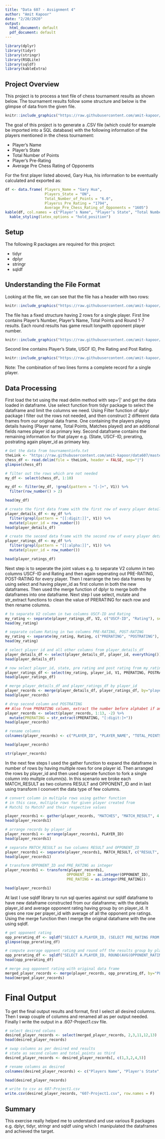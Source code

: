 ```yaml
---
title: "Data 607 - Assignment 4"
author: "Amit Kapoor"
date: "2/20/2020"
output:
  html_document: default
  pdf_document: default
---
```


```r
library(dplyr)
library(tidyr)
library(stringr)
library(RSQLite)
library(sqldf)
library(kableExtra)
```



## Project Overview

This project is to process a text file of chess tournament results as shown below. The tournament results follow some structure and below is the glimpse of data from the given file.



```r
knitr::include_graphics("https://raw.githubusercontent.com/amit-kapoor/data607/master/prj1_glimpse.png")
```



The goal of this project is to generate a .CSV file (which could for example be imported into a SQL database) with the following information of the players mentioned in the chess tournament:

* Player’s Name
* Player’s State
* Total Number of Points
* Player’s Pre-Rating
* Average Pre Chess Rating of Opponents

For the first player listed aboved, Gary Hua, his information to be eventually calculated and exported as:



```r
df <- data.frame( Players_Name = "Gary Hua", 
                  Players_State = "ON", 
                  Total_Number_of_Points = "6.0", 
                  Playerss_Pre_Rating = "1794", 
                  Average_Pre_Chess_Rating_of_Opponents = "1605")
kable(df, col.names = c("Player’s Name", "Player’s State", "Total Number of Points", "Player’s Pre-Rating", "Average Pre Chess Rating of Opponents"), escape = F) %>%
  kable_styling(latex_options = "hold_position")

```


## Setup

The following R packages are required for this project:

* tidyr
* dplyr
* stringr
* sqldf

## Understanding the File Format

Looking at the file, we can see that the file has a header with two rows:

```r
knitr::include_graphics("https://raw.githubusercontent.com/amit-kapoor/data607/master/prj1_header.png")
```


The file has a fixed structure having 2 rows for a single player. First line contains Player's Number, Player's Name, Total Points and Round 1-7 results. Each round results has game result longwith opponent player number.



```r
knitr::include_graphics("https://raw.githubusercontent.com/amit-kapoor/data607/master/prj1_rec1.png")
```


Second line contains Player's State, USCF ID, Pre Rating and Post Rating. 


```r
knitr::include_graphics("https://raw.githubusercontent.com/amit-kapoor/data607/master/prj1_rec2.png")
```

Note: The combination of two lines forms a complete record for a single player.


## Data Processing


First load the txt using the read delim method with sep=‘|’ and get the data loaded in dataframe. Use select function from tidyr package to select the dataframe and limit the columns we need. Using Filter function of dplyr package I filter out the rows not needed, and then construct 2 different data frames from our original data frame. One containing the players playing details having (Player name, Total Points, Matches played) and an additional fields names player id as primary key. Second dataframe contains the remaining information for that player e.g. (State, USCF-ID, prerating, postrating again player_id as primaey key.

```r

# Get the data from tournamentinfo.txt
theLink <- "https://raw.githubusercontent.com/amit-kapoor/data607/master/tournamentinfo.txt"
chess_df <- read.delim(file = theLink, header = FALSE, sep="|")
glimpse(chess_df)
```


```r

# filter out the rows which are not needed
my_df <- select(chess_df, 1:10)

my_df <- filter(my_df, !grepl(pattern = "[-]+", V1)) %>%
  filter(row_number() > 2)

head(my_df)
```

```r

# create the first data frame with the first row of every player details
player_details_df <- my_df %>% 
  filter(grepl(pattern = "[[:digit:]]", V1)) %>% 
  mutate(player_id = row_number()) 
head(player_details_df)
```

```r

# create the second data frame with the second row of every player details
player_ratings_df <- my_df %>% 
  filter(grepl(pattern = "[[:alpha:]]", V1)) %>% 
  mutate(player_id = row_number()) 

head(player_ratings_df)
```



Next step is to seperate the joint values e.g. to separate V2 column in two columns USCF-ID and Rating and then again seperating out PRE-RATING, POST-RATING for every player. Then I rearrange the two data frames by using select and having player_id as first column in both the new dataframes. Then used the merge function of dplyr to merge both the dataframes into one dataframe. Next step I use select, mutate and str_extract functions to clean the value of PRERATING for each row and then rename columns.



```r

# to separate V2 column in two columns USCF-ID and Rating 
my_rating <- separate(player_ratings_df, V2, c("USCF-ID", "Rating"), sep="R: ")
head(my_rating)
```


```r

# separate column Rating in two columns PRE-RATING, POST-RATING 
my_rating <- separate(my_rating, Rating, c("PRERATING", "POSTRATING"), sep="->")
head(my_rating)
```


```r

# select player id and all other columns from player_details_df
player_details_df <- select(player_details_df, player_id, everything())
head(player_details_df)
```

```r

# now select player_id, state, pre rating and post rating from my_rating
player_ratings_df <- select(my_rating, player_id, V1, PRERATING, POSTRATING)
head(player_ratings_df)
```

```r

# merge player_details_df and player_ratings_df by player_id
player_records <- merge(player_details_df, player_ratings_df, by="player_id")
head(player_records)
```


```r

# drop second column and POSTRATING
## Also from PRERATING column, extract the number before alphabet if any
player_records <- select(player_records, 1:13, -2) %>% 
  mutate(PRERATING = str_extract(PRERATING, "[:digit:]+"))
head(player_records)
```


```r
# rename columns
colnames(player_records) <- c("PLAYER_ID", "PLAYER_NAME", "TOTAL_POINTS", "MATCH1", "MATCH2", "MATCH3", "MATCH4", "MATCH5", "MATCH6", "MATCH7", "STATE", "PRE_RATING")

head(player_records)
```

```r
str(player_records)
```



In the next few steps I used the gather function to expand the dataframe in number of rows by having multiple rows for one player id. Then arranged the rows by player_id and then used seperate function to fork a single column into multple column(s). In this scenario we broke each MATCH_RESULT as two columns RESULT and OPPONENT_ID and in last using transform I coonvert the data type of few columns.



```r

# convert column in multiple rows using gather function
# in this case, multiple rows for given player created from  
# Match1 to Match7 and their respective values

player_records1 <- gather(player_records, "MATCHES", "MATCH_RESULT", 4:10)
head(player_records1)
```

```r

# arrange records by player_id
player_records1 <- arrange(player_records1, PLAYER_ID)
head(player_records1)
```


```r

# separate MATCH_RESULT as two columns RESULT and OPPONENT_ID
player_records1 <- separate(player_records1, MATCH_RESULT, c("RESULT", "OPPONENT_ID"))
head(player_records1)
```


```r

# transform OPPONENT_ID and PRE_RATING as integer
player_records1 <- transform(player_records1, 
                            OPPONENT_ID = as.integer(OPPONENT_ID), 
                            PRE_RATING = as.integer(PRE_RATING))

head(player_records1)
```


At last I use sqldf library to run sql queries against our sqldf dataframe to have new dataframe constructed from our datafranme; with the details player_id and average opponent rating having group by on player_id. It gives one row per player_id with average of all the opponent pre ratings. Using the merge function then I merge the original dataframe with the one using sqldf.


```r

# get opponent rating
opp_prerating_df <- sqldf("SELECT A.PLAYER_ID, (SELECT PRE_RATING FROM player_records1 B WHERE B.PLAYER_ID = A.OPPONENT_ID) OPPONENT_RATING FROM player_records1 A")
glimpse(opp_prerating_df)
```

```r

# compute average oppnent rating and round off the results group by player_id
opp_prerating_df <- sqldf("SELECT A.PLAYER_ID, ROUND(AVG(OPPONENT_RATING)) AVG_OPPONENT_RATING FROM opp_prerating_df A GROUP BY PLAYER_ID")
head(opp_prerating_df)
```


```r

# merge avg opponent rating with original data frame
merged_player_records <- merge(player_records, opp_prerating_df, by="PLAYER_ID")
head(merged_player_records)
```


# Final Output

To get the final output results and format, first I select all desired columns. Then I swap couple of columns and renamed all as per output needed. Finally I write the output in a .607-Project1.csv file.



```r

# select desired coluns
desired_player_records <- select(merged_player_records, 2,3,11,12,13)
head(desired_player_records)
```

```r

# swap columns as per desired end results
# state as second column and total_points as third
desired_player_records <- desired_player_records[, c(1,3,2,4,5)]

# rename columns as desired
colnames(desired_player_records) <- c("Players Name", "Player's State", "Total Number of Points", "Player's Pre-Rating", "Average Pre Chess Rating of Opponents")

head(desired_player_records)
```


```r

# write to csv as 607-Project1.csv
write.csv(desired_player_records, "607-Project1.csv", row.names = F)
```



## Summary

This exercise really helped me to understand and use various R packages e.g. dplyr, tidyr, stringr and sqldf using which I  manipulated the dataframes and achieved the target.








